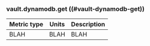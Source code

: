 ### vault.dynamodb.get ((#vault-dynamodb-get))

Metric type | Units | Description
----------- | ----- | -----------
BLAH     | BLAH    | BLAH